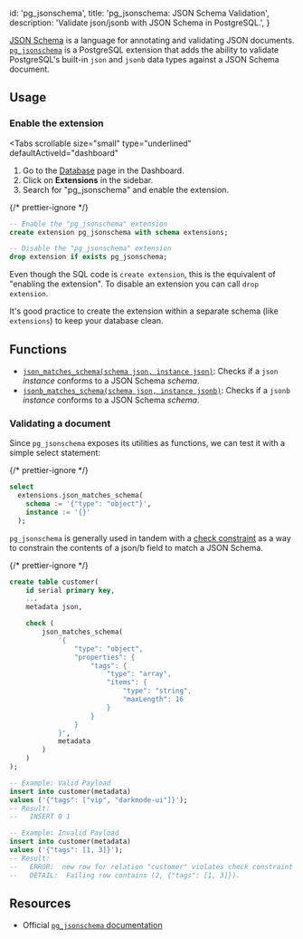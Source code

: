 
  id: 'pg_jsonschema',
  title: 'pg_jsonschema: JSON Schema Validation',
  description: 'Validate json/jsonb with JSON Schema in PostgreSQL.',
}

[JSON Schema](https://json-schema.org) is a language for annotating and validating JSON documents. [`pg_jsonschema`](https://json-schema.org) is a PostgreSQL extension that adds the ability to validate PostgreSQL's built-in `json` and `jsonb` data types against a JSON Schema document.

## Usage

### Enable the extension

<Tabs
  scrollable
  size="small"
  type="underlined"
  defaultActiveId="dashboard"
>
<TabPanel id="dashboard" label="Dashboard">

1. Go to the [Database](https://app.supabase.com/project/_/database/tables) page in the Dashboard.
2. Click on **Extensions** in the sidebar.
3. Search for "pg_jsonschema" and enable the extension.

</TabPanel>
<TabPanel id="sql" label="SQL">

{/* prettier-ignore */}
```sql
-- Enable the "pg_jsonschema" extension
create extension pg_jsonschema with schema extensions;

-- Disable the "pg_jsonschema" extension
drop extension if exists pg_jsonschema;
```

Even though the SQL code is `create extension`, this is the equivalent of "enabling the extension".
To disable an extension you can call `drop extension`.

It's good practice to create the extension within a separate schema (like `extensions`) to keep your database clean.

</TabPanel>
</Tabs>

## Functions

- [`json_matches_schema(schema json, instance json)`](https://github.com/supabase/pg_jsonschema#api): Checks if a `json` _instance_ conforms to a JSON Schema _schema_.
- [`jsonb_matches_schema(schema json, instance jsonb)`](https://github.com/supabase/pg_jsonschema#api): Checks if a `jsonb` _instance_ conforms to a JSON Schema _schema_.

### Validating a document

Since `pg_jsonschema` exposes its utilities as functions, we can test it with a simple select statement:

{/* prettier-ignore */}
```sql
select
  extensions.json_matches_schema(
    schema := '{"type": "object"}',
    instance := '{}'
  );
```

`pg_jsonschema` is generally used in tandem with a [check constraint](https://www.postgresql.org/docs/current/ddl-constraints.html) as a way to constrain the contents of a json/b field to match a JSON Schema.

{/* prettier-ignore */}
```sql
create table customer(
    id serial primary key,
    ...
    metadata json,

    check (
        json_matches_schema(
            '{
                "type": "object",
                "properties": {
                    "tags": {
                        "type": "array",
                        "items": {
                            "type": "string",
                            "maxLength": 16
                        }
                    }
                }
            }',
            metadata
        )
    )
);

-- Example: Valid Payload
insert into customer(metadata)
values ('{"tags": ["vip", "darkmode-ui"]}');
-- Result:
--   INSERT 0 1

-- Example: Invalid Payload
insert into customer(metadata)
values ('{"tags": [1, 3]}');
-- Result:
--   ERROR:  new row for relation "customer" violates check constraint "customer_metadata_check"
--   DETAIL:  Failing row contains (2, {"tags": [1, 3]}).
```

## Resources

- Official [`pg_jsonschema` documentation](https://github.com/supabase/pg_jsonschema)


